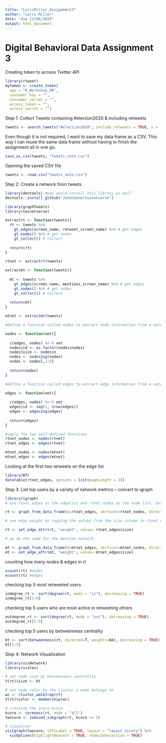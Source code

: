 ---
title: "LarriMiller_Assignment3"
author: "Larri Miller"
date: "due 11/06/2020"
output: html_document
---

# Digital Behavioral Data Assignment 3

Creating token to access Twitter API
``` {r}
library(rtweet)
mytoken <- create_token(
  app = "R_Workshop_DB",
  consumer_key = "",
  consumer_secret = "",
  access_token = "",
  access_secret = "")

```

Step 1: Collect Tweets containing #election2020 & including retweets
``` {r}
tweets <- search_tweets("#election2020", include_retweets = TRUE, n = 1000, retryonratelimit = TRUE,  token = mytoken)
```

Even though it is not required, I want to save my data frame as a CSV. This way I can reuse the same data frame without having to finish the assignment all in one go.
``` {r}
save_as_csv(tweets, "tweets_vote.csv")
```

Opening the saved CSV file 
``` {r}
tweets <- read.csv("tweets_vote.csv")
```

Step 2: Create a network from tweets
```{r}
library(devtools) #you would install this library as well
devtools::install_github("JohnCoene/twinetverse")

library(graphTweets)
library(twinetverse)

extractrt <- function(tweets){
  rt <- tweets %>% 
    gt_edges(screen_name, retweet_screen_name) %>% # get edges
    gt_nodes() %>% # get nodes
    gt_collect() # collect
  
  return(rt)
}

rtnet <- extractrt(tweets)

extractmt <- function(tweets){
  
  mt <- tweets %>% 
    gt_edges(screen_name, mentions_screen_name) %>% # get edges
    gt_nodes() %>% # get nodes
    gt_collect() # collect
  
  return(mt)
}

mtnet <- extractmt(tweets)

#define a function called nodes to extract node information from a network object

nodes <- function(net){
  
  c(edges, nodes) %<-% net
  nodes$id <- as.factor(nodes$nodes) 
  nodes$size <- nodes$n 
  nodes <- nodes2sg(nodes)
  nodes <- nodes[,2:5]
  
  return(nodes)
}

#define a function called edges to extract edge information from a network object

edges <- function(net){
  
  c(edges, nodes) %<-% net
  edges$id <- seq(1, nrow(edges))
  edges <- edges2sg(edges)
  
  return(edges)
}

#apply the two self-defined functions
rtnet_nodes <- nodes(rtnet)
rtnet_edges <- edges(rtnet)

mtnet_nodes <- nodes(mtnet)
mtnet_edges <- edges(mtnet)
```

Looking at the first two retweets on the edge list
``` {r}
library(DT)
datatable(rtnet_edges, options = list(pageLength = 2))
```

Step 3: List top users by a variety of network metrics -- convert to igraph
``` {r}
library(igraph)
# use rtnet_edges as the edgelist and rtnet_nodes as the node list. Set the network type as directed

rt <- graph_from_data_frame(d=rtnet_edges, vertices=rtnet_nodes, directed=T) 

# see edge weight by copying the values from the size column in rtnet_edges

rt <- set_edge_attr(rt, "weight", value= rtnet_edges$size)

# we do the same for the mention network

mt <- graph_from_data_frame(d=mtnet_edges, vertices=mtnet_nodes, directed=T) 
mt <- set_edge_attr(mt, "weight", value= mtnet_edges$size)
```

counting how many nodes & edges in rt
``` {r}
vcount(rt) #nodes
ecount(rt) #edges
```

checking top 5 most retweeted users
``` {r}
indegree_rt <- sort(degree(rt, mode = "in"), decreasing = TRUE)
indegree_rt[1:6]
```

checking top 5 users who are most active in retweeting others
``` {r}
outdegree_rt <- sort(degree(rt, mode = "out"), decreasing = TRUE)
outdegree_rt[1:5]
```

checking top 5 users by betweenness centrality
``` {r}
bt <- sort(betweenness(rt, directed=T, weights=NA), decreasing = TRUE)
bt[1:5]
```

Step 4: Network Visualization
``` {r}
library(visNetwork)
library(scales)

# set node size by betweenness centrality
V(rt)$size <- bt

# set node color by the cluster a node belongs to 
wc <- cluster_walktrap(rt)
V(rt)$color <- membership(wc)

# creating the 2core kcore
kcore <- coreness(rt, mode = "all")
twocore <- induced_subgraph(rt, kcore >= 2)

# visualize!
visIgraph(twocore, idToLabel = TRUE, layout = "layout_nicely") %>%
  visOptions(highlightNearest = TRUE, nodesIdSelection = TRUE)

```
